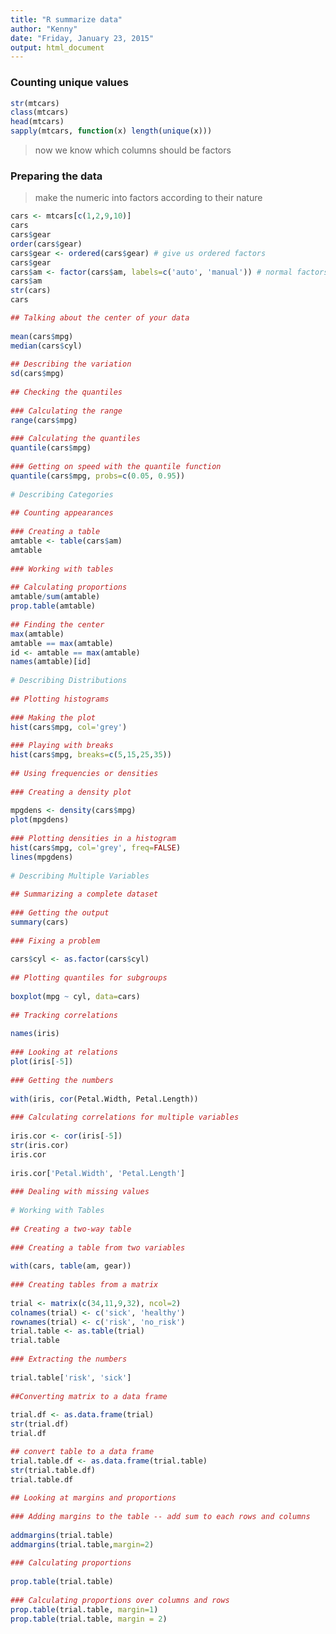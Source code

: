 ```yaml
---
title: "R summarize data"
author: "Kenny"
date: "Friday, January 23, 2015"
output: html_document
---
```


 
### Counting unique values

```r

str(mtcars)
class(mtcars)
head(mtcars)
sapply(mtcars, function(x) length(unique(x)))

```
> now we know which columns should be factors
 
### Preparing the data

> make the numeric into factors according to their nature

```r
cars <- mtcars[c(1,2,9,10)]
cars
cars$gear
order(cars$gear)
cars$gear <- ordered(cars$gear) # give us ordered factors
cars$gear
cars$am <- factor(cars$am, labels=c('auto', 'manual')) # normal factors
cars$am
str(cars)
cars 

```

 
```r
## Talking about the center of your data
 
mean(cars$mpg)
median(cars$cyl)
 
## Describing the variation
sd(cars$mpg)
 
## Checking the quantiles
 
### Calculating the range
range(cars$mpg)
 
### Calculating the quantiles
quantile(cars$mpg)
 
### Getting on speed with the quantile function
quantile(cars$mpg, probs=c(0.05, 0.95))
 
# Describing Categories
 
## Counting appearances
 
### Creating a table
amtable <- table(cars$am)
amtable
 
### Working with tables
 
## Calculating proportions
amtable/sum(amtable)
prop.table(amtable)
 
## Finding the center
max(amtable)
amtable == max(amtable)
id <- amtable == max(amtable)
names(amtable)[id]
 
# Describing Distributions
 
## Plotting histograms
 
### Making the plot
hist(cars$mpg, col='grey')
 
### Playing with breaks
hist(cars$mpg, breaks=c(5,15,25,35))
 
## Using frequencies or densities
 
### Creating a density plot
 
mpgdens <- density(cars$mpg)
plot(mpgdens)
 
### Plotting densities in a histogram
hist(cars$mpg, col='grey', freq=FALSE)
lines(mpgdens)
 
# Describing Multiple Variables
 
## Summarizing a complete dataset
 
### Getting the output
summary(cars)
 
### Fixing a problem
 
cars$cyl <- as.factor(cars$cyl)
 
## Plotting quantiles for subgroups
 
boxplot(mpg ~ cyl, data=cars)
 
## Tracking correlations
 
names(iris)
 
### Looking at relations
plot(iris[-5])
 
### Getting the numbers
 
with(iris, cor(Petal.Width, Petal.Length))
 
### Calculating correlations for multiple variables
 
iris.cor <- cor(iris[-5])
str(iris.cor)
iris.cor
 
iris.cor['Petal.Width', 'Petal.Length']
 
### Dealing with missing values
 
# Working with Tables
 
## Creating a two-way table
 
### Creating a table from two variables
 
with(cars, table(am, gear))
 
### Creating tables from a matrix
 
trial <- matrix(c(34,11,9,32), ncol=2)
colnames(trial) <- c('sick', 'healthy')
rownames(trial) <- c('risk', 'no_risk')
trial.table <- as.table(trial)
trial.table
 
### Extracting the numbers
 
trial.table['risk', 'sick']
 
##Converting matrix to a data frame
 
trial.df <- as.data.frame(trial)
str(trial.df)
trial.df

## convert table to a data frame
trial.table.df <- as.data.frame(trial.table)
str(trial.table.df)
trial.table.df
 
## Looking at margins and proportions
 
### Adding margins to the table -- add sum to each rows and columns
 
addmargins(trial.table)
addmargins(trial.table,margin=2)
 
### Calculating proportions
 
prop.table(trial.table)
 
### Calculating proportions over columns and rows
prop.table(trial.table, margin=1)
prop.table(trial.table, margin = 2)

```
